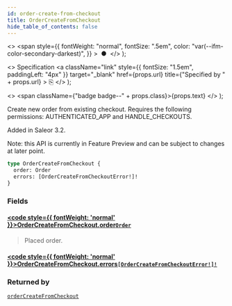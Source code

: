```yaml
---
id: order-create-from-checkout
title: OrderCreateFromCheckout
hide_table_of_contents: false
---
```


  <>
    <span
      style={{
        fontWeight: "normal",
        fontSize: ".5em",
        color: "var(--ifm-color-secondary-darkest)",
      }}
    >
      &nbsp;●&nbsp;
    </span>
  </>
);

  <>
    Specification
    <a
      className="link"
      style={{ fontSize: "1.5em", paddingLeft: "4px" }}
      target="\_blank"
      href={props.url}
      title={"Specified by " + props.url}
    >
      ⎘
    </a>
  </>
);

  <>
    <span className={"badge badge--" + props.class}>{props.text}</span>
  </>
);

Create new order from existing checkout. Requires the following permissions: AUTHENTICATED_APP and HANDLE_CHECKOUTS.

Added in Saleor 3.2.

Note: this API is currently in Feature Preview and can be subject to changes at later point.

```graphql
type OrderCreateFromCheckout {
  order: Order
  errors: [OrderCreateFromCheckoutError!]!
}
```

### Fields

#### [<code style={{ fontWeight: 'normal' }}>OrderCreateFromCheckout.<b>order</b></code>](#)<Bullet />[`Order`](../../api-reference/objects/order) <Badge class="secondary" text="object"/>

> Placed order.

#### [<code style={{ fontWeight: 'normal' }}>OrderCreateFromCheckout.<b>errors</b></code>](#)<Bullet />[`[OrderCreateFromCheckoutError!]!`](../../api-reference/objects/order-create-from-checkout-error) <Badge class="secondary" text="non-null"/> <Badge class="secondary" text="object"/>

>

### Returned by

[`orderCreateFromCheckout`](../../api-reference/mutations/order-create-from-checkout) <Badge class="secondary" text="mutation"/>
